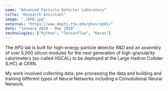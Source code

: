 ```yaml
---
name: "Advanced Particle Detector Laboratory"
title: "Research Assistant"
image: "./APD.jpg"
external: "https://www.depts.ttu.edu/phas/apdl/"
date: "January 2019 - May 2019"
technologies: ["Python", "TensorFlow", "Keras"]
---
```


The APD lab is built for high-energy particle detector R&D and an assembly of over 5,000 silicon modules for the next generation of high-granularity calorimeters (so-called HGCAL) to be deployed at the Large Hadron Collider (LHC) at CERN.

My work involved collecting data, pre-processing the data and building and training different types of Neural Networks including a Convolutional Neural Network.
